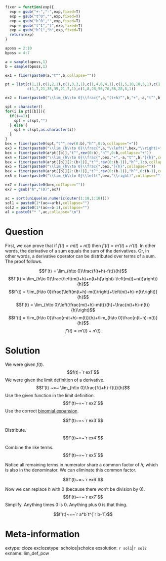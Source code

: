 ```r
fixer = function(exp){
  exp = gsub("+-","-",exp,fixed=T)
  exp = gsub("t^0","",exp,fixed=T)
  exp = gsub("h^0","",exp,fixed=T)
  exp = gsub("t^1","t",exp,fixed=T)
  exp = gsub("h^1","h",exp,fixed=T)
  return(exp)
}

aposs = 2:10
bposs = 4:7

a = sample(aposs,1)
b = sample(bposs,1)

ex1 = fixer(paste0(a,"t^",b,collapse=""))

pt = list(c(1,1),c(1,2,1),c(1,3,3,1),c(1,4,6,4,1),c(1,5,10,10,5,1),c(1,6,15,20,15,6,1),
          c(1,7,21,35,35,21,7,1),c(1,8,28,56,70,56,28,8,1))

ex2 = fixer(paste0("\\lim_{h\\to 0}\\frac{",a,"(t+h)^",b,"+",-a,"t^",b,"}{h}",collapse=""))

spt = character()
for(i in pt[[b]]){
  if(i==1){
    spt = c(spt,"")
  } else {
    spt = c(spt,as.character(i))
  }
}
bex = fixer(paste0(spt,"t^",rev(0:b),"h^",0:b,collapse="+"))
ex3 = fixer(paste0("\\lim_{h\\to 0}\\frac{",a,"\\left(",bex,"\\right)+",-a,"t^",b,"}{h}",collapse=""))
bex = fixer(paste0(a*pt[[b]],"t^",rev(0:b),"h^",0:b,collapse="+"))
ex4 = fixer(paste0("\\lim_{h\\to 0}\\frac{",bex,"+",-a,"t^",b,"}{h}",collapse=""))
bex = fixer(paste0(a*pt[[b]][2:(b+1)],"t^",rev(0:(b-1)),"h^",1:b,collapse="+"))
ex5 = fixer(paste0("\\lim_{h\\to 0}\\frac{",bex,"}{h}",collapse=""))
bex = fixer(paste0(a*pt[[b]][2:(b+1)],"t^",rev(0:(b-1)),"h^",0:(b-1),collapse="+"))
ex6 = fixer(paste0("\\lim_{h\\to 0}\\left(",bex,"\\right)",collapse=""))

ex7 = fixer(paste0(bex,collapse=""))
ex7 = gsub("h","(0)",ex7)

ac = sort(unique(as.numeric(outer(1:10,1:10))))
sol1 = paste0(1*(ac==a*b),collapse="")
sol2 = paste0(1*(ac==b-1),collapse="")
al = paste0("* ",ac,collapse="\n")

```

Question
========

First, we can prove that if $f(t) = m(t)+n(t)$ then $f'(t) = m'(t)+n'(t)$. In other words, the derivative of a sum equals the sum of the derivatives. Or, in other words, a derivative operator can be distributed over terms of a sum. The proof follows.

$$f'(t) = \lim_{h\to 0}\frac{f(t+h)-f(t)}{h}$$
$$f'(t) = \lim_{h\to 0}\frac{\left(m(t+h)+n(t+h)\right)-\left(m(t)+n(t)\right)}{h}$$
$$f'(t) = \lim_{h\to 0}\frac{\left(m(t+h)-m(t)\right)+\left(n(t+h)-n(t)\right)}{h}$$
$$f'(t) = \lim_{h\to 0}\left(\frac{m(t+h)-m(t)}{h}+\frac{n(t+h)-n(t)}{h}\right)$$
$$f'(t) = \lim_{h\to 0}\frac{m(t+h)-m(t)}{h}+\lim_{h\to 0}\frac{n(t+h)-n(t)}{h}$$
$$f'(t) = m'(t)+n'(t)$$




Solution
========

We were given $f(t)$.
$$f(t)=`r ex1`$$
We were given the limit definition of a derivative.
$$f'(t) ~=~ \lim_{h\to 0}\frac{f(t+h)-f(t)}{h}$$
Use the given function in the limit definition.
$$f'(t)~=~`r ex2`$$
Use the correct [binomial expansion](https://en.wikipedia.org/wiki/Binomial_theorem).

$$f'(t)~=~`r ex3`$$

Distribute.
$$f'(t)~=~`r ex4`$$

Combine the like terms.
$$f'(t)~=~`r ex5`$$

Notice all remaining terms in numerator share a common factor of $h$, which is also in the denominator. We can eliminate this common factor.

$$f'(t)~=~`r ex6`$$

Now we can replace $h$ with $0$ (because there won't be division by 0).
$$f'(t)~=~`r ex7`$$
Simplify. Anything times 0 is 0. Anything plus 0 is that thing.

$$f'(t)~=~`r a*b`t^{`r b-1`}$$



Meta-information
============
extype: cloze
exclozetype: schoice|schoice
exsolution: `r sol1`|`r sol2`
exname: lim_def_pow